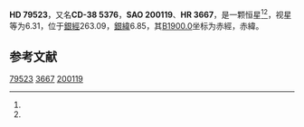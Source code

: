 {{Starbox begin
| name = HD 79523
}}
{{Starbox observe
| epoch = [[J2000.0|J2000.0]]
| constell = {{星座名待查}}<ref name=SIMBAD>{{cite web
 | url=http://simbad.u-strasbg.fr/simbad/sim-id?Ident=HR+3667
 | title =Pulsating variable Star
 | publisher=Centre de Données astronomiques de Strasbourg
 | work=SIMBAD
 | accessdate=2012-07-13}}</ref><ref name=DATA>{{cite web
 | url=http://vizier.u-strasbg.fr/viz-bin/VizieR-5?-out.add=.&-source=5050&-corr=PK=HR&-out.max=9999&HR=3667
 | title=VizieR Detailed Page
 | accessdate=2012-07-13
 | archive-date=2016-03-04
 | archive-url=https://web.archive.org/web/20160304202901/http://vizier.u-strasbg.fr/viz-bin/VizieR-5?-out.add=.&-source=5050&-corr=PK=HR&-out.max=9999&HR=3667
 | dead-url=no
 }}</ref>
| 星官 = 
| ra = {{RA|9|13|25.9}}<ref name=SIMBAD /><ref name=DATA />
| dec = {{DEC|-38|36|59}}<ref name=SIMBAD /><ref name=DATA />
| appmag_v = 6.31<ref name=SIMBAD /><ref name=DATA />
}}
{{Starbox character
| class = A0V<ref name=SIMBAD /><ref name=DATA />
| b-v = 0<ref name=SIMBAD /><ref name=DATA />
| u-b = 0.01<ref name=SIMBAD /><ref name=DATA />
| r-i = <ref name=SIMBAD /><ref name=DATA />
| variable = 
}}
{{Starbox astrometry
| radial_v = 0.01
| prop_mo_ra = 4
| parallax = 
| p_error = 
}}
{{Starbox catalog
| names =CD-38 5376，[[SAO星表|SAO]] 200119，[[HD星表|HD]] 79523，[[HR星表|HR]] 3667}}
{{Starbox reference |Simbad=HR+3667}}
{{Starbox end}}

'''HD 79523'''，又名'''CD-38 5376'''，'''SAO 200119'''、'''HR 3667'''，是一颗恒星<ref name=SIMBAD /><ref name=DATA />，视星等为6.31，位于[[銀道座標系|銀經]]263.09，[[銀道座標系|銀緯]]6.85，其[[B1900.0|B1900.0]]坐标为赤經{{RA|9|9|29.5}}，赤緯{{DEC|-38|6.85|11}}。

== 参考文献 ==
{{reflist}}

{{star-stub}}

[[Category:HD和HDE天體|79523]]
[[Category:HR天體|3667]]
[[Category:SAO天體|200119]]